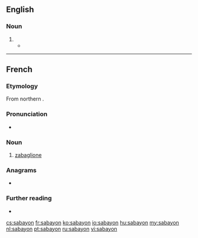 ==English==

===Noun===
{{en-noun|~}}

# {{alternative form of|zabaglione|lang=en}}
#* {{quote-journal|date=June 3, 2007|author=Amanda Hesser|title=Cooking|work=New York Times|url=http://www.nytimes.com/2007/06/03/books/review/Hesser-t.html
|passage=An orange-blossom-water '''sabayon''' is thickened in the microwave (and I will never again make finicky sabayon any other way).}}

----

==French==

===Etymology===
From northern {{etyl|it|fr}} {{m|it|zabaione}}.

===Pronunciation===
* {{IPA|/sabajɔ̃/|lang=fr}}

===Noun===
{{fr-noun|m}}

# [[zabaglione]]

===Anagrams===
* {{l|fr|abayons}}

===Further reading===
* {{R:TLFi}}

[[cs:sabayon]]
[[fr:sabayon]]
[[ko:sabayon]]
[[io:sabayon]]
[[hu:sabayon]]
[[my:sabayon]]
[[nl:sabayon]]
[[pt:sabayon]]
[[ru:sabayon]]
[[vi:sabayon]]